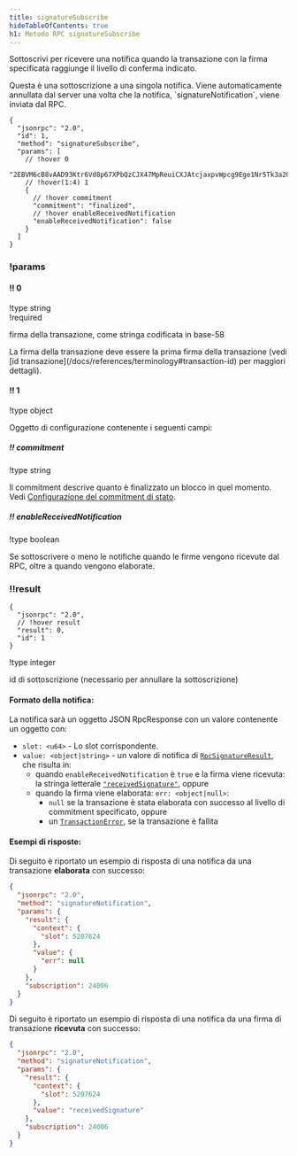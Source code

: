 ```yaml
---
title: signatureSubscribe
hideTableOfContents: true
h1: Metodo RPC signatureSubscribe
---
```


Sottoscrivi per ricevere una notifica quando la transazione con la firma
specificata raggiunge il livello di conferma indicato.

<Callout type="warn">
  Questa è una sottoscrizione a una singola notifica. Viene automaticamente
  annullata dal server una volta che la notifica, `signatureNotification`, viene
  inviata dal RPC.
</Callout>

<APIMethod>

```jsonc !!request
{
  "jsonrpc": "2.0",
  "id": 1,
  "method": "signatureSubscribe",
  "params": [
    // !hover 0
    "2EBVM6cB8vAAD93Ktr6Vd8p67XPbQzCJX47MpReuiCXJAtcjaxpvWpcg9Ege1Nr5Tk3a2GFrByT7WPBjdsTycY9b",
    // !hover(1:4) 1
    {
      // !hover commitment
      "commitment": "finalized",
      // !hover enableReceivedNotification
      "enableReceivedNotification": false
    }
  ]
}
```

### !params

#### !! 0

!type string  
!required

firma della transazione, come stringa codificata in base-58

<Callout type="info">
  La firma della transazione deve essere la prima firma della transazione (vedi
  [id transazione](/docs/references/terminology#transaction-id) per maggiori
  dettagli).
</Callout>

#### !! 1

!type object

Oggetto di configurazione contenente i seguenti campi:

##### !! commitment

!type string

Il commitment descrive quanto è finalizzato un blocco in quel momento. Vedi
[Configurazione del commitment di stato](/docs/rpc#configuring-state-commitment).

##### !! enableReceivedNotification

!type boolean

Se sottoscrivere o meno le notifiche quando le firme vengono ricevute dal RPC,
oltre a quando vengono elaborate.

### !!result

```jsonc !response
{
  "jsonrpc": "2.0",
  // !hover result
  "result": 0,
  "id": 1
}
```

!type integer

id di sottoscrizione (necessario per annullare la sottoscrizione)

</APIMethod>

#### Formato della notifica:

La notifica sarà un oggetto JSON RpcResponse con un valore contenente un oggetto
con:

- `slot: <u64>` - Lo slot corrispondente.
- `value: <object|string>` - un valore di notifica di
  [`RpcSignatureResult`](https://github.com/solana-labs/solana/blob/6d28fd455b07e3557fc6c0c3ddf3ba03e3fe8482/rpc-client-api/src/response.rs#L265-L268),
  che risulta in:
  - quando `enableReceivedNotification` è `true` e la firma viene ricevuta: la
    stringa letterale
    [`"receivedSignature"`](https://github.com/solana-labs/solana/blob/6d28fd455b07e3557fc6c0c3ddf3ba03e3fe8482/rpc-client-api/src/response.rs#L286-L288),
    oppure
  - quando la firma viene elaborata: `err: <object|null>`:
    - `null` se la transazione è stata elaborata con successo al livello di
      commitment specificato, oppure
    - un
      [`TransactionError`](https://github.com/solana-labs/solana/blob/6d28fd455b07e3557fc6c0c3ddf3ba03e3fe8482/sdk/src/transaction/error.rs#L15-L164),
      se la transazione è fallita

#### Esempi di risposte:

Di seguito è riportato un esempio di risposta di una notifica da una transazione
**elaborata** con successo:

```json
{
  "jsonrpc": "2.0",
  "method": "signatureNotification",
  "params": {
    "result": {
      "context": {
        "slot": 5207624
      },
      "value": {
        "err": null
      }
    },
    "subscription": 24006
  }
}
```

Di seguito è riportato un esempio di risposta di una notifica da una firma di
transazione **ricevuta** con successo:

```json
{
  "jsonrpc": "2.0",
  "method": "signatureNotification",
  "params": {
    "result": {
      "context": {
        "slot": 5207624
      },
      "value": "receivedSignature"
    },
    "subscription": 24006
  }
}
```
